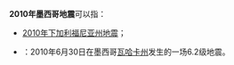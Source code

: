 {{noteTA|G1=Earthquake}}
'''2010年墨西哥地震'''可以指：

*[[2010年下加利福尼亚州地震|2010年下加利福尼亚州地震]]；
*{{link-en|2010年瓦哈卡州地震|2010 Oaxaca earthquake}}：2010年6月30日在墨西哥[[瓦哈卡州|瓦哈卡州]]发生的一场6.2级地震。

{{2010年地震}}
{{Disambiguation|Cat=同年地震消歧义}}